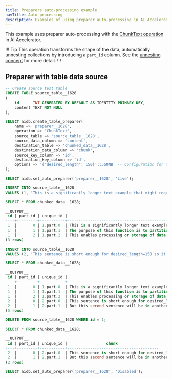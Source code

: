 ```yaml
---
title: Preparers auto-processing example
navTitle: Auto-processing
description: Examples of using preparer auto-processing in AI Accelerator.
---
```


This example uses preparer auto-processing with the [ChunkText operation](../primitives#chunk-text) in AI Accelerator.

!!! Tip
This operation transforms the shape of the data, automatically unnesting collections by introducing a `part_id` column. See the [unnesting concept](../concepts#unnesting) for more detail.
!!!

## Preparer with table data source

```sql
-- Create source test table
CREATE TABLE source_table__1628
(
    id      INT GENERATED BY DEFAULT AS IDENTITY PRIMARY KEY,
    content TEXT NOT NULL
);

SELECT aidb.create_table_preparer(
    name => 'preparer__1628',
    operation => 'ChunkText',
    source_table => 'source_table__1628',
    source_data_column => 'content',
    destination_table => 'chunked_data__1628',
    destination_data_column => 'chunk',
    source_key_column => 'id',
    destination_key_column => 'id',
    options => '{"desired_length": 150}'::JSONB  -- Configuration for the ChunkText operation
);

SELECT aidb.set_auto_preparer('preparer__1628', 'Live');

INSERT INTO source_table__1628
VALUES (1, 'This is a significantly longer text example that might require splitting into smaller chunks. The purpose of this function is to partition text data into segments of a specified maximum length, for example, this sentence 145 is characters. This enables processing or storage of data in manageable parts.');
```

```sql
SELECT * FROM chunked_data__1628;

__OUTPUT__
 id | part_id | unique_id |                                                                       chunk
----+---------+-----------+---------------------------------------------------------------------------------------------------------------------------------------------------
 1  |       0 | 1.part.0  | This is a significantly longer text example that might require splitting into smaller chunks.
 1  |       1 | 1.part.1  | The purpose of this function is to partition text data into segments of a specified maximum length, for example, this sentence 145 is characters.
 1  |       2 | 1.part.2  | This enables processing or storage of data in manageable parts.
(3 rows)
```

```sql
INSERT INTO source_table__1628
VALUES (2, 'This sentence is short enough for desired_length=150 so it wont be chunked. But this second sentence will be in another chunk since both together are over 150 characters.');
```

```sql
SELECT * FROM chunked_data__1628;

__OUTPUT__
 id | part_id | unique_id |                                                                       chunk
----+---------+-----------+---------------------------------------------------------------------------------------------------------------------------------------------------
 1  |       0 | 1.part.0  | This is a significantly longer text example that might require splitting into smaller chunks.
 1  |       1 | 1.part.1  | The purpose of this function is to partition text data into segments of a specified maximum length, for example, this sentence 145 is characters.
 1  |       2 | 1.part.2  | This enables processing or storage of data in manageable parts.
 2  |       0 | 2.part.0  | This sentence is short enough for desired_length=150 so it wont be chunked.
 2  |       1 | 2.part.1  | But this second sentence will be in another chunk since both together are over 150 characters.
(5 rows)
```

```sql
DELETE FROM source_table__1628 WHERE id = 1;
```

```sql
SELECT * FROM chunked_data__1628;

__OUTPUT__
 id | part_id | unique_id |                 chunk
----+---------+-----------+----------------------------------------
 2  |       0 | 2.part.0  | This sentence is short enough for desired_length=150 so it wont be chunked.
 2  |       1 | 2.part.1  | But this second sentence will be in another chunk since both together are over 150 characters.
(2 rows)
```

```sql
SELECT aidb.set_auto_preparer('preparer__1628', 'Disabled');
```
